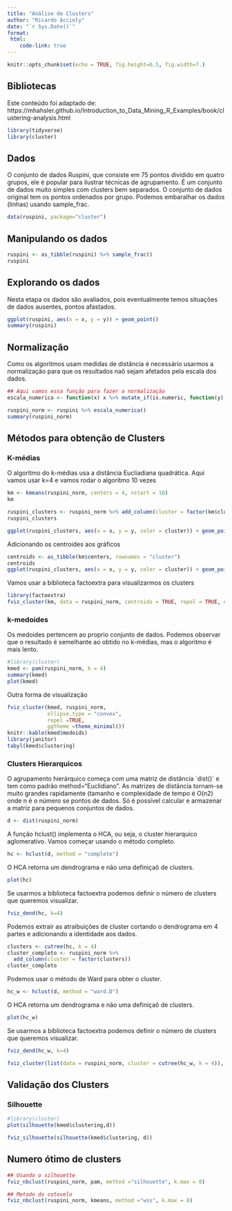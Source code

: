 ```yaml
---
title: "Análise de Clusters"
author: "Ricardo Accioly"
date: "`r Sys.Date()`"
format:
 html:
    code-link: true
---
```


```r
knitr::opts_chunk$set(echo = TRUE, fig.height=6.5, fig.width=7.)
```

## Bibliotecas

Este conteúdo foi adaptado de: https://mhahsler.github.io/Introduction_to_Data_Mining_R\_Examples/book/clustering-analysis.html

```r
library(tidyverse)
library(cluster)
```

## Dados

O conjunto de dados Ruspini, que consiste em 75 pontos dividido em quatro grupos, ele é popular para ilustrar técnicas de agrupamento. É um conjunto de dados muito simples com clusters bem separados. O conjunto de dados original tem os pontos ordenados por grupo. Podemos embaralhar os dados (linhas) usando sample_frac.

```r
data(ruspini, package="cluster")
```

## Manipulando os dados

```r
ruspini <- as_tibble(ruspini) %>% sample_frac()
ruspini

```

## Explorando os dados

Nesta etapa os dados são avaliados, pois eventualmente temos situações de dados ausentes, pontos afastados.

```r
ggplot(ruspini, aes(x = x, y = y)) + geom_point()
summary(ruspini)
```

## Normalização

Como os algoritmos usam medidas de distância é necessário usarmos a normalização para que os resultados naõ sejam afetados pela escala dos dados.

```r
## Aqui vamos essa função para fazer a normalização
escala_numerica <- function(x) x %>% mutate_if(is.numeric, function(y) as.vector(scale(y)))

ruspini_norm <- ruspini %>% escala_numerica()
summary(ruspini_norm)
```

## Métodos para obtenção de Clusters

### K-médias

O algoritmo do k-médias usa a distância Eucliadiana quadrática. Aqui vamos usar k=4 e vamos rodar o algoritmo 10 vezes

```r
km <- kmeans(ruspini_norm, centers = 4, nstart = 10)
km
```

```r
ruspini_clusters <- ruspini_norm %>% add_column(cluster = factor(km$cluster))
ruspini_clusters
```

```r
ggplot(ruspini_clusters, aes(x = x, y = y, color = cluster)) + geom_point()
```

Adicionando os centroides aos gráficos

```r
centroids <- as_tibble(km$centers, rownames = "cluster")
centroids
ggplot(ruspini_clusters, aes(x = x, y = y, color = cluster)) + geom_point() + geom_point(data = centroids, aes(x = x, y = y, color = cluster), shape = 3, size = 10)
```

Vamos usar a biblioteca factoextra para visualizarmos os clusters

```r
library(factoextra)
fviz_cluster(km, data = ruspini_norm, centroids = TRUE, repel = TRUE, ellipse.type = "norm")
```

### k-medoides

Os medoides pertencem ao proprio conjunto de dados. Podemos observar que o resultado é semelhante ao obtido no k-médias, mas o algoritmo é mais lento.

```r
#library(cluster)
kmed <- pam(ruspini_norm, k = 4)
summary(kmed)
plot(kmed)
```

Outra forma de visualização

```r
fviz_cluster(kmed, ruspini_norm,
             ellipse.type = "convex",
             repel =TRUE,
             ggtheme =theme_minimal())
knitr::kable(kmed$medoids)
library(janitor)
tabyl(kmed$clustering)
```

### Clusters Hierarquicos

O agrupamento hierárquico começa com uma matriz de distância ´dist()´ e tem como padrão method="Euclidiano". As matrizes de distância tornam-se muito grandes rapidamente (tamanho e complexidade de tempo é O(n2) onde n é o número se pontos de dados. Só é possível calcular e armazenar a matriz para pequenos conjuntos de dados.

```r
d <- dist(ruspini_norm)
```

A função hclust() implementa o HCA, ou seja, o cluster hierarquico aglomerativo. Vamos começar usando o método completo.

```r
hc <- hclust(d, method = "complete")
```

O HCA retorna um dendrograma e não uma definiçaõ de clusters.

```r
plot(hc)
```

Se usarmos a biblioteca factoextra podemos definir o número de clusters que queremos visualizar.

```r
fviz_dend(hc, k=4)
```

Podemos extrair as atraibuições de cluster cortando o dendrograma em 4 partes e adicionando a identidade aos dados.

```r
clusters <- cutree(hc, k = 4)
cluster_completo <- ruspini_norm %>%
  add_column(cluster = factor(clusters))
cluster_completo
```

Podemos usar o método de Ward para obter o cluster.

```r
hc_w <- hclust(d, method = "ward.D")
```

O HCA retorna um dendrograma e não uma definiçaõ de clusters.

```r
plot(hc_w)
```

Se usarmos a biblioteca factoextra podemos definir o número de clusters que queremos visualizar.

```r
fviz_dend(hc_w, k=4)
```

```r
fviz_cluster(list(data = ruspini_norm, cluster = cutree(hc_w, k = 4)), geom = "point")
```

## Validação dos Clusters

### Silhouette

```r
#library(cluster)
plot(silhouette(kmed$clustering,d))
```

```r
fviz_silhouette(silhouette(kmed$clustering, d))
```

## Numero ótimo de clusters

```r
## Usando o silhouette
fviz_nbclust(ruspini_norm, pam, method ="silhouette", k.max = 8)

## Metodo do cotovelo
fviz_nbclust(ruspini_norm, kmeans, method ="wss", k.max = 8)
```

## 
